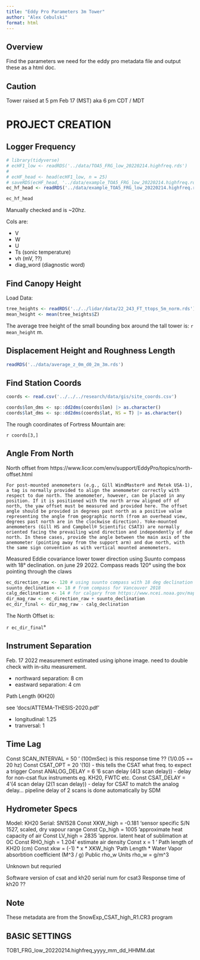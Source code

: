 ```yaml
---
title: "Eddy Pro Parameters 3m Tower"
author: "Alex Cebulski"
format: html
---
```


## Overview

Find the parameters we need for the eddy pro metadata file and output these as a html doc.

:::{.callout-important}
## Caution
Tower raised at 5 pm Feb 17 (MST) aka 6 pm CDT / MDT
:::

# PROJECT CREATION 

## Logger Frequency

```r
# library(tidyverse)
# ecHF1_low <- readRDS('../data/TOA5_FRG_low_20220214.highfreq.rds')
# 
# ecHF_head <- head(ecHF1_low, n = 25)
# saveRDS(ecHF_head, '../data/example_TOA5_FRG_low_20220214.highfreq.rds')
ec_hf_head <- readRDS('../data/example_TOA5_FRG_low_20220214.highfreq.rds')

ec_hf_head
```

Manually checked and is ~20hz.

Cols are:

- V
- W
- U
- Ts (sonic temperature)
- vh (mV, ??)
- diag_word (diagnostic word)

## Find Canopy Height

Load Data:

```r
tree_heights <- readRDS('../../lidar/data/22_243_FT_ttops_5m_norm.rds')
mean_height <- mean(tree_heights$Z)
```

The average tree height of the small bounding box around the tall tower is: `r mean_height` m.

## Displacement Height and Roughness Length

```r
readRDS('../data/average_z_0m_d0_2m_3m.rds')
```

## Find Station Coords

```r
coords <- read.csv('../../../research/data/gis/site_coords.csv')  

coords$lon_dms <- sp::dd2dms(coords$lon) |> as.character()
coords$lat_dms <- sp::dd2dms(coords$lat, NS = T) |> as.character()

```

The rough coordinates of Fortress Mountain are: 

`r coords[3,]`

## Angle From North

North offset from https://www.licor.com/env/support/EddyPro/topics/north-offset.html

    For post-mounted anemometers (e.g., Gill WindMaster® and Metek USA-1), a tag is normally provided to align the anemometer correctly with respect to due north. The anemometer, however, can be placed in any position. If it is positioned with the north arrow aligned off of north, the yaw offset must be measured and provided here. The offset angle should be provided in degrees past north as a positive value representing the angle from geographic north (from an overhead view, degrees past north are in the clockwise direction). Yoke-mounted anemometers (Gill HS and Campbell® Scientific CSAT3) are normally oriented facing the prevailing wind direction and independently of due north. In these cases, provide the angle between the main axis of the anemometer (pointing away from the support arm) and due north, with the same sign convention as with vertical mounted anemometers.

Measured Eddie covariance lower tower direction using Suunto compass with 18° declination. on june 29 2022.
Compass reads 120° using the box pointing through the claws


```r
ec_direction_raw <- 120 # using suunto compass with 18 deg declination
suunto_declination <- 18 # from compass for Vancouver 2018
calg_declination <- 14 # for calgary from https://www.ncei.noaa.gov/maps/historical_declination/
dir_mag_raw <- ec_direction_raw + suunto_declination
ec_dir_final <- dir_mag_raw - calg_declination 
```

The North Offset is:

`r ec_dir_final`°

## Instrument Separation

Feb. 17 2022 measurement
estimated using iphone image. need to double check with in-situ measurement.

- northward separation: 8 cm
- eastward separation: 4 cm

Path Length (KH20)

see 'docs/ATTEMA-THESIS-2020.pdf'

- longitudinal: 1.25
- tranversal: 1

## Time Lag

Const SCAN_INTERVAL = 50 ' (100mSec) is this response time ?? (1/0.05 == 20 hz)
Const CSAT_OPT = 20 '(10) - this tells the CSAT what freq. to expect a trigger
Const ANALOG_DELAY = 6 '6 scan delay (4(3 scan delay)) - delay for non-csat flux instruments eg. KH20, FWTC etc.
Const CSAT_DELAY = 4 '(4 scan delay (2(1 scan delay)) - delay for CSAT to match the analog delay... pipeline delay of 2 scans is done automatically by SDM

## Hydrometer Specs

Model: KH20
Serial: SN1528 
Const XKW_high = -0.181 'sensor specific S/N 1527, scaled, dry vapour range
Const Cp_high = 1005 'approximate heat capacity of air
Const LV_high = 2835 'approx. latent heat of sublimation at 0C
Const RHO_high = 1.204 ' estimate air density
Const x = 1  ' Path length of KH20 (cm)
Const xkw = (-1) * x * XKW_high  'Path Length * Water Vapor absorbtion coefficient (M^3 / g)
Public rho_w
Units rho_w = g/m^3

Unknown but requried

Software version of csat and kh20
serial num for csat3
Response time of kh20 ??

:::{.callout-note}
## Note
These metadata are from the SnowExp_CSAT_high_R1.CR3 program
:::

## BASIC SETTINGS

TOB1_FRG_low_20220214.highfreq_yyyy_mm_dd_HHMM.dat